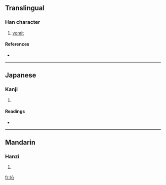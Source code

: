 {{see|唚}}
==Translingual==

===Han character===
{{Han char|rn=30|rad=口|as=04|sn=7|four=|canj=口心 (RP), X口心 (XRP)}}

# [[vomit]]

====References====
* {{Han ref|kx=0177.270|dkj=03336|dj=0395.080|hdz=10595.030|uh=5423|ud=21539}}

----

==Japanese==

===Kanji===
{{ja-kanji|grade=|rs=口04}}

# {{defn|Japanese}}

====Readings====
* {{ja-readings|on=[[しん]] (shin)|kun=}}

----

==Mandarin==

===Hanzi===
{{cmn-hanzi|tra=唚|pin=[[qìn]] ([[qin4]])|wg=ch'in<sup>4</sup>}}

# {{defn|Mandarin}}

[[fr:吣]]